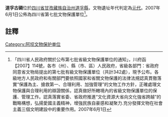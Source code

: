 {{msg:四川省文物保護單位
|名稱 = 道孚古碉
|編號 = 177
|圖片 = 
|級別 = S7
|分類 = 
|時代 = [[元代|元代]]
|地点 = [[四川省|四川省]][[甘孜藏族自治州|甘孜藏族自治州]][[道孚縣|道孚縣]]
|坐標 =
|登錄 = 2007年6月1日
}}
'''道孚古碉'''位於[[四川省|四川省]][[甘孜藏族自治州|甘孜藏族自治州]][[道孚縣|道孚縣]]，文物遺址年代判定為[[元代|元代]]。2007年6月1日公佈為四川省第七批文物保護單位<ref>「四川省人民政府關於公布第七批省級文物保護單位的通知」，川府函【2007】114號，各市（州）、縣（市、區）人民政府，省級各部門：省政府同意省文物局提出的第七批有級文物保護單位（共計342處），現予公布。各級地方人民政府和有關部門要依照國家和省關文物保護的法律法規認真貫徹落實“保護為主、搶救第一、合理利用、加強管理”的文物工作方針，正確處理文物保護與合理利用的辯證關係，認真做好所轄境內的省級文物保護單位的保護、管理工作。認真落實省委、省政府推進“文化資源大省向文化強省跨越”的戰略構想，弘揚愛國主義精神，增強民族自豪感和凝聚力.充分發揮文物在社會主義三個文明建設中的重要作用。2007年6月1日</ref>。
==註釋==
{{reflist}}
{{甘孜藏族自治州境内的四川省文物保护单位}}
{{文物保護單位小作品}}
[[Category:阿坝文物保护单位|Category:阿坝文物保护单位]]